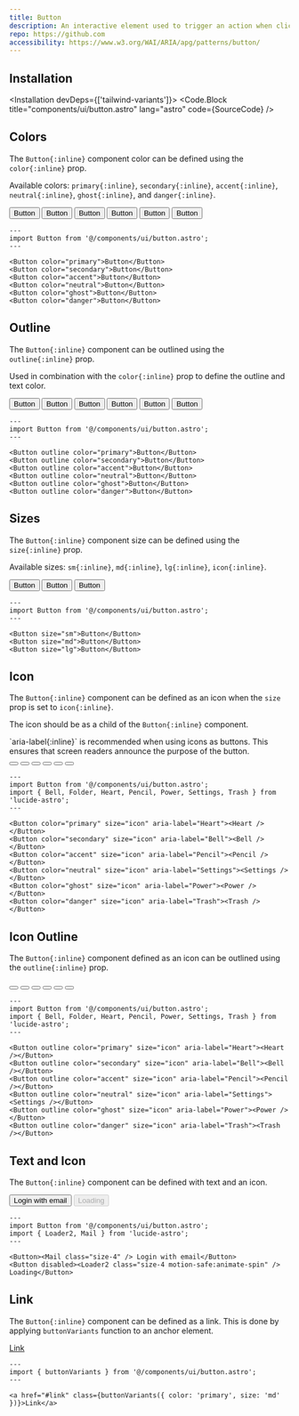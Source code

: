 ```yaml
---
title: Button
description: An interactive element used to trigger an action when clicked or activated.
repo: https://github.com
accessibility: https://www.w3.org/WAI/ARIA/apg/patterns/button/
---
```



<Playground />

## Installation

<Installation devDeps={['tailwind-variants']}>
  <Code.Block title="components/ui/button.astro" lang="astro" code={SourceCode} />
</Installation>

## Colors

The `Button{:inline}` component color can be defined using the `color{:inline}` prop.

Available colors: `primary{:inline}`, `secondary{:inline}`, `accent{:inline}`, `neutral{:inline}`,
`ghost{:inline}`, and `danger{:inline}`.

<Showcase>
  <div slot="example" class="flex flex-wrap justify-center gap-6">
    <Button color="primary">Button</Button>
    <Button color="secondary">Button</Button>
    <Button color="accent">Button</Button>
    <Button color="neutral">Button</Button>
    <Button color="ghost">Button</Button>
    <Button color="danger">Button</Button>
  </div>
  
```astro
---
import Button from '@/components/ui/button.astro';
---

<Button color="primary">Button</Button>
<Button color="secondary">Button</Button>
<Button color="accent">Button</Button>
<Button color="neutral">Button</Button>
<Button color="ghost">Button</Button>
<Button color="danger">Button</Button>
```

</Showcase>

## Outline

The `Button{:inline}` component can be outlined using the `outline{:inline}` prop.

Used in combination with the `color{:inline}` prop to define the outline and text color.

<Showcase>
  <div slot="example" class="flex flex-wrap justify-center gap-6">
    <Button outline color="primary">Button</Button>
    <Button outline color="secondary">Button</Button>
    <Button outline color="accent">Button</Button>
    <Button outline color="neutral">Button</Button>
    <Button outline color="ghost">Button</Button>
    <Button outline color="danger">Button</Button>
  </div>

```astro
---
import Button from '@/components/ui/button.astro';
---

<Button outline color="primary">Button</Button>
<Button outline color="secondary">Button</Button>
<Button outline color="accent">Button</Button>
<Button outline color="neutral">Button</Button>
<Button outline color="ghost">Button</Button>
<Button outline color="danger">Button</Button>
```

</Showcase>

## Sizes

The `Button{:inline}` component size can be defined using the `size{:inline}` prop.

Available sizes: `sm{:inline}`, `md{:inline}`, `lg{:inline}`, `icon{:inline}`.

<Showcase>
  <div slot="example" class="flex flex-wrap gap-6 justify-center items-end">
    <Button size="sm">Button</Button>
    <Button size="md">Button</Button>
    <Button size="lg">Button</Button>
  </div>

```astro
---
import Button from '@/components/ui/button.astro';
---

<Button size="sm">Button</Button>
<Button size="md">Button</Button>
<Button size="lg">Button</Button>
```

</Showcase>

## Icon

The `Button{:inline}` component can be defined as an icon when the `size` prop is set to
`icon{:inline}`.

The icon should be as a child of the `Button{:inline}` component.

<Note title="Accessibility Tip" type="tip">
  `aria-label{:inline}` is recommended when using icons as buttons. This ensures that screen readers
  announce the purpose of the button.
</Note>

<Showcase>
  <div slot="example" class="flex flex-wrap gap-6 justify-center">
    <Button color="primary" size="icon" aria-label="Heart"><Heart /></Button>
    <Button color="secondary" size="icon" aria-label="Bell"><Bell /></Button>
    <Button color="accent" size="icon" aria-label="Pencil"><Pencil /></Button>
    <Button color="neutral" size="icon" aria-label="Settings"><Settings /></Button>
    <Button color="ghost" size="icon" aria-label="Power"><Power /></Button>
    <Button color="danger" size="icon" aria-label="Trash"><Trash /></Button>
  </div>

```astro
---
import Button from '@/components/ui/button.astro';
import { Bell, Folder, Heart, Pencil, Power, Settings, Trash } from 'lucide-astro';
---

<Button color="primary" size="icon" aria-label="Heart"><Heart /></Button>
<Button color="secondary" size="icon" aria-label="Bell"><Bell /></Button>
<Button color="accent" size="icon" aria-label="Pencil"><Pencil /></Button>
<Button color="neutral" size="icon" aria-label="Settings"><Settings /></Button>
<Button color="ghost" size="icon" aria-label="Power"><Power /></Button>
<Button color="danger" size="icon" aria-label="Trash"><Trash /></Button>
```

</Showcase>

## Icon Outline

The `Button{:inline}` component defined as an icon can be outlined using the `outline{:inline}`
prop.

<Showcase>
  <div slot="example" class="flex flex-wrap gap-6 justify-center">
    <Button outline color="primary" size="icon" aria-label="Heart"><Heart /></Button>
    <Button outline color="secondary" size="icon" aria-label="Bell"><Bell /></Button>
    <Button outline color="accent" size="icon" aria-label="Pencil"><Pencil /></Button>
    <Button outline color="neutral" size="icon" aria-label="Settings"><Settings /></Button>
    <Button outline color="ghost" size="icon" aria-label="Power"><Power /></Button>
    <Button outline color="danger" size="icon" aria-label="Trash"><Trash /></Button>
  </div>

```astro
---
import Button from '@/components/ui/button.astro';
import { Bell, Folder, Heart, Pencil, Power, Settings, Trash } from 'lucide-astro';
---

<Button outline color="primary" size="icon" aria-label="Heart"><Heart /></Button>
<Button outline color="secondary" size="icon" aria-label="Bell"><Bell /></Button>
<Button outline color="accent" size="icon" aria-label="Pencil"><Pencil /></Button>
<Button outline color="neutral" size="icon" aria-label="Settings"><Settings /></Button>
<Button outline color="ghost" size="icon" aria-label="Power"><Power /></Button>
<Button outline color="danger" size="icon" aria-label="Trash"><Trash /></Button>
```

</Showcase>

## Text and Icon

The `Button{:inline}` component can be defined with text and an icon.

<Showcase>
  <div slot="example" class="flex flex-wrap gap-6 justify-center">
    <Button><Mail class="size-4" /> Login with email</Button>
    <Button disabled><Loader2 class="size-4 motion-safe:animate-spin" /> Loading</Button>
  </div>

```astro
---
import Button from '@/components/ui/button.astro';
import { Loader2, Mail } from 'lucide-astro';
---

<Button><Mail class="size-4" /> Login with email</Button>
<Button disabled><Loader2 class="size-4 motion-safe:animate-spin" /> Loading</Button>
```

</Showcase>

## Link

The `Button{:inline}` component can be defined as a link. This is done by applying `buttonVariants`
function to an anchor element.

<Showcase>
<a slot="example" href="#link" class={buttonVariants({ color: 'primary', size: 'md' })}>Link</a>

```astro
---
import { buttonVariants } from '@/components/ui/button.astro';
---

<a href="#link" class={buttonVariants({ color: 'primary', size: 'md' })}>Link</a>
```

</Showcase>
